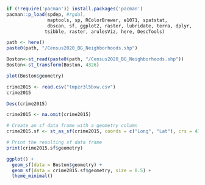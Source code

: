 ```r
if (!require('pacman')) install.packages('pacman')
pacman::p_load(spdep, #rgdal,
               maptools, sp, RColorBrewer, e1071, spatstat, 
               dbscan, sf, ggplot2, raster, lubridate, terra, dplyr, 
              tsibble, raster, arulesViz, here, DescTools)
```

```r
path <- here()
paste0(path, "/Census2020_BG_Neighborhoods.shp")
```

```r
Boston<-st_read(paste0(path, "/Census2020_BG_Neighborhoods.shp"))
Boston<-st_transform(Boston, 4326)
```

```r
plot(Boston$geometry)
```

```r
crime2015 <- read.csv("tmpzr3l5bxw.csv")
crime2015
```

```r
Desc(crime2015)
```

```r
crime2015 <- na.omit(crime2015)

# Create an sf data frame with a geometry column
crime2015.sf <- st_as_sf(crime2015, coords = c("Long", "Lat"), crs = 4326)

# Print the resulting sf data frame
print(crime2015.sf$geometry)
```

```r
ggplot() +
  geom_sf(data = Boston$geometry) +
  geom_sf(data = crime2015.sf$geometry, size = 0.5) +
  theme_minimal()
  
```
